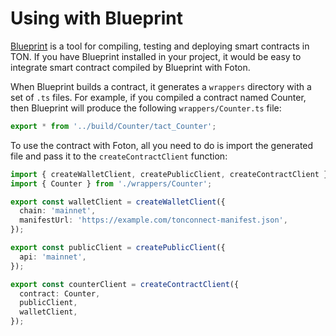 # Using with Blueprint

[Blueprint](https://github.com/ton-org/blueprint/) is a tool for compiling, testing and deploying smart contracts in TON. If you have Blueprint installed in your project, it would be easy to integrate smart contract compiled by Blueprint with Foton.

When Blueprint builds a contract, it generates a `wrappers` directory with a set of `.ts` files. For example, if you compiled a contract named Counter, then Blueprint will produce the following `wrappers/Counter.ts` file:

```ts filename="wrappers/Counter.ts"
export * from '../build/Counter/tact_Counter';
```

To use the contract with Foton, all you need to do is import the generated file and pass it to the `createContractClient` function:

```ts
import { createWalletClient, createPublicClient, createContractClient } from '@zipsylabs/fotonjs-core';
import { Counter } from './wrappers/Counter';

export const walletClient = createWalletClient({
  chain: 'mainnet',
  manifestUrl: 'https://example.com/tonconnect-manifest.json',
});

export const publicClient = createPublicClient({
  api: 'mainnet',
});

export const counterClient = createContractClient({
  contract: Counter,
  publicClient,
  walletClient,
});
```
